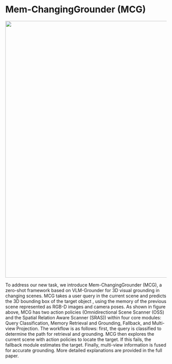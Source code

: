 
# Mem-ChangingGrounder (MCG)
<p align="center">
  <img src="mainmethod_0804_01.png" width="800">
</p>

To address our new task, we introduce Mem-ChangingGrounder (MCG), a zero-shot framework based on VLM-Grounder for 3D visual grounding in changing scenes. MCG takes a user query in the current scene and predicts the 3D bounding box of the target object , using the memory of the previous scene represented as RGB-D images and camera poses. As shown in figure above, MCG has two action policies (Omnidirectional Scene Scanner (OSS) and the Spatial Relation Aware Scanner (SRAS)) within four core modules: Query Classification, Memory Retrieval and Grounding, Fallback, and Multi-view Projection. The workflow is as follows: first, the query is classified to determine the path for retrieval and grounding. MCG then explores the current scene with action policies to locate the target. If this fails, the fallback module estimates the target. Finally, multi-view information is fused for accurate grounding. More detailed explanations are provided in the full paper.


